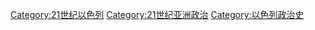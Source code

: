 [[Category:21世纪以色列|Category:21世纪以色列]]
[[Category:21世纪亚洲政治|Category:21世纪亚洲政治]]
[[Category:以色列政治史|Category:以色列政治史]]